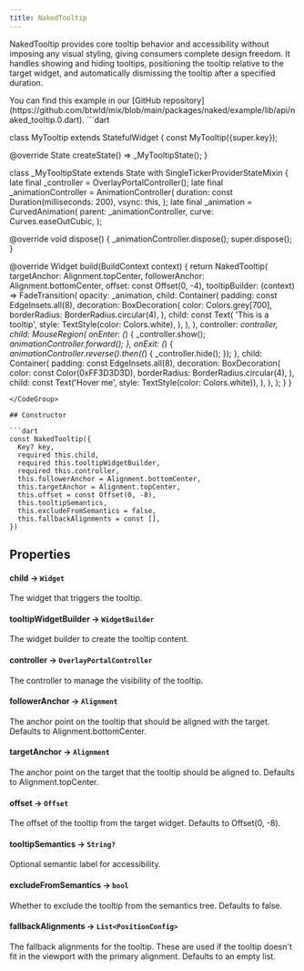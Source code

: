 ```yaml
---
title: NakedTooltip
---
```


NakedTooltip provides core tooltip behavior and accessibility without imposing any visual styling, giving consumers complete design freedom. It handles showing and hiding tooltips, positioning the tooltip relative to the target widget, and automatically dismissing the tooltip after a specified duration.

<Info>
  You can find this example in our [GitHub repository](https://github.com/btwld/mix/blob/main/packages/naked/example/lib/api/naked_tooltip.0.dart).
</Info>
<CodeGroup title="Usage Example" defaultLanguage="dart">
```dart

class MyTooltip extends StatefulWidget {
  const MyTooltip({super.key});

  @override
  State<MyTooltip> createState() => _MyTooltipState();
}

class _MyTooltipState extends State<MyTooltip>
    with SingleTickerProviderStateMixin {
  late final _controller = OverlayPortalController();
  late final _animationController = AnimationController(
    duration: const Duration(milliseconds: 200),
    vsync: this,
  );
  late final _animation = CurvedAnimation(
    parent: _animationController,
    curve: Curves.easeOutCubic,
  );

  @override
  void dispose() {
    _animationController.dispose();
    super.dispose();
  }

  @override
  Widget build(BuildContext context) {
    return NakedTooltip(
      targetAnchor: Alignment.topCenter,
      followerAnchor: Alignment.bottomCenter,
      offset: const Offset(0, -4),
      tooltipBuilder: (context) => FadeTransition(
        opacity: _animation,
        child: Container(
          padding: const EdgeInsets.all(8),
          decoration: BoxDecoration(
            color: Colors.grey[700],
            borderRadius: BorderRadius.circular(4),
          ),
          child: const Text(
            'This is a tooltip',
            style: TextStyle(color: Colors.white),
          ),
        ),
      ),
      controller: _controller,
      child: MouseRegion(
        onEnter: (_) {
          _controller.show();
          _animationController.forward();
        },
        onExit: (_) {
          _animationController.reverse().then((_) {
            _controller.hide();
          });
        },
        child: Container(
          padding: const EdgeInsets.all(8),
          decoration: BoxDecoration(
            color: const Color(0xFF3D3D3D),
            borderRadius: BorderRadius.circular(4),
          ),
          child: const Text('Hover me', style: TextStyle(color: Colors.white)),
        ),
      ),
    );
  }
}
```
</CodeGroup>

## Constructor

```dart
const NakedTooltip({
  Key? key,
  required this.child,
  required this.tooltipWidgetBuilder,
  required this.controller,
  this.followerAnchor = Alignment.bottomCenter,
  this.targetAnchor = Alignment.topCenter,
  this.offset = const Offset(0, -8),
  this.tooltipSemantics,
  this.excludeFromSemantics = false,
  this.fallbackAlignments = const [],
})
```

## Properties

#### child  → `Widget`
The widget that triggers the tooltip.

#### tooltipWidgetBuilder → `WidgetBuilder`
The widget builder to create the tooltip content.

#### controller → `OverlayPortalController`
The controller to manage the visibility of the tooltip.

#### followerAnchor → `Alignment`
The anchor point on the tooltip that should be aligned with the target. Defaults to Alignment.bottomCenter.

#### targetAnchor → `Alignment`
The anchor point on the target that the tooltip should be aligned to. Defaults to Alignment.topCenter.

#### offset → `Offset`
The offset of the tooltip from the target widget. Defaults to Offset(0, -8).

#### tooltipSemantics → `String?`
Optional semantic label for accessibility.

#### excludeFromSemantics → `bool`
Whether to exclude the tooltip from the semantics tree. Defaults to false.

#### fallbackAlignments → `List<PositionConfig>`
The fallback alignments for the tooltip. These are used if the tooltip doesn't fit in the viewport with the primary alignment. Defaults to an empty list. 